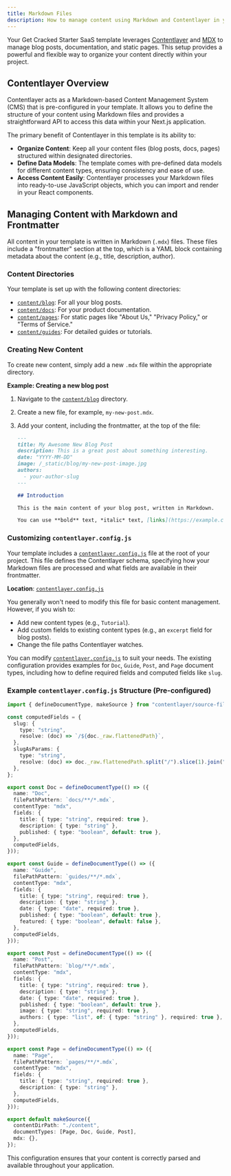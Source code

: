 ```yaml
---
title: Markdown Files
description: How to manage content using Markdown and Contentlayer in your Get Cracked Starter SaaS template.
---
```


Your Get Cracked Starter SaaS template leverages [Contentlayer](https://contentlayer.dev/) and [MDX](https://mdxjs.com/) to manage blog posts, documentation, and static pages. This setup provides a powerful and flexible way to organize your content directly within your project.

## Contentlayer Overview

Contentlayer acts as a Markdown-based Content Management System (CMS) that is pre-configured in your template. It allows you to define the structure of your content using Markdown files and provides a straightforward API to access this data within your Next.js application.

The primary benefit of Contentlayer in this template is its ability to:
-   **Organize Content**: Keep all your content files (blog posts, docs, pages) structured within designated directories.
-   **Define Data Models**: The template comes with pre-defined data models for different content types, ensuring consistency and ease of use.
-   **Access Content Easily**: Contentlayer processes your Markdown files into ready-to-use JavaScript objects, which you can import and render in your React components.

## Managing Content with Markdown and Frontmatter

All content in your template is written in Markdown (`.mdx`) files. These files include a "frontmatter" section at the top, which is a YAML block containing metadata about the content (e.g., title, description, author).

### Content Directories

Your template is set up with the following content directories:

-   [`content/blog`](content/blog): For all your blog posts.
-   [`content/docs`](content/docs): For your product documentation.
-   [`content/pages`](content/pages): For static pages like "About Us," "Privacy Policy," or "Terms of Service."
-   [`content/guides`](content/guides): For detailed guides or tutorials.

### Creating New Content

To create new content, simply add a new `.mdx` file within the appropriate directory.

**Example: Creating a new blog post**

1.  Navigate to the [`content/blog`](content/blog) directory.
2.  Create a new file, for example, `my-new-post.mdx`.
3.  Add your content, including the frontmatter, at the top of the file:

    ```md
    ---
    title: My Awesome New Blog Post
    description: This is a great post about something interesting.
    date: "YYYY-MM-DD"
    image: /_static/blog/my-new-post-image.jpg
    authors:
      - your-author-slug
    ---

    ## Introduction

    This is the main content of your blog post, written in Markdown.

    You can use **bold** text, *italic* text, [links](https://example.com), and more.

    ```

### Customizing `contentlayer.config.js`

Your template includes a [`contentlayer.config.js`](contentlayer.config.ts) file at the root of your project. This file defines the Contentlayer schema, specifying how your Markdown files are processed and what fields are available in their frontmatter.

**Location**: [`contentlayer.config.js`](contentlayer.config.ts)

You generally won't need to modify this file for basic content management. However, if you wish to:
-   Add new content types (e.g., `Tutorial`).
-   Add custom fields to existing content types (e.g., an `excerpt` field for blog posts).
-   Change the file paths Contentlayer watches.

You can modify [`contentlayer.config.js`](contentlayer.config.ts) to suit your needs. The existing configuration provides examples for `Doc`, `Guide`, `Post`, and `Page` document types, including how to define required fields and computed fields like `slug`.

### Example `contentlayer.config.js` Structure (Pre-configured)

```typescript title="contentlayer.config.js"
import { defineDocumentType, makeSource } from "contentlayer/source-files";

const computedFields = {
  slug: {
    type: "string",
    resolve: (doc) => `/${doc._raw.flattenedPath}`,
  },
  slugAsParams: {
    type: "string",
    resolve: (doc) => doc._raw.flattenedPath.split("/").slice(1).join("/"),
  },
};

export const Doc = defineDocumentType(() => ({
  name: "Doc",
  filePathPattern: `docs/**/*.mdx`,
  contentType: "mdx",
  fields: {
    title: { type: "string", required: true },
    description: { type: "string" },
    published: { type: "boolean", default: true },
  },
  computedFields,
}));

export const Guide = defineDocumentType(() => ({
  name: "Guide",
  filePathPattern: `guides/**/*.mdx`,
  contentType: "mdx",
  fields: {
    title: { type: "string", required: true },
    description: { type: "string" },
    date: { type: "date", required: true },
    published: { type: "boolean", default: true },
    featured: { type: "boolean", default: false },
  },
  computedFields,
}));

export const Post = defineDocumentType(() => ({
  name: "Post",
  filePathPattern: `blog/**/*.mdx`,
  contentType: "mdx",
  fields: {
    title: { type: "string", required: true },
    description: { type: "string" },
    date: { type: "date", required: true },
    published: { type: "boolean", default: true },
    image: { type: "string", required: true },
    authors: { type: "list", of: { type: "string" }, required: true },
  },
  computedFields,
}));

export const Page = defineDocumentType(() => ({
  name: "Page",
  filePathPattern: `pages/**/*.mdx`,
  contentType: "mdx",
  fields: {
    title: { type: "string", required: true },
    description: { type: "string" },
  },
  computedFields,
}));

export default makeSource({
  contentDirPath: "./content",
  documentTypes: [Page, Doc, Guide, Post],
  mdx: {},
});
```

This configuration ensures that your content is correctly parsed and available throughout your application.
